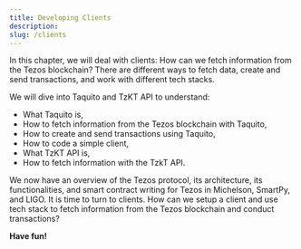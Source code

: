 ```yaml
---
title: Developing Clients
description: 
slug: /clients
---
```




<OverviewBox title="Let’s take a closer look at developing clients for Tezos!" imgSrc="/placeholder-image.png" floating="true">

In this chapter, we will deal with clients: How can we fetch information from the Tezos blockchain? There are different ways to fetch data, create and send transactions, and work with different tech stacks.

We will dive into Taquito and TzKT API to understand:
* What Taquito is,
* How to fetch information from the Tezos blockchain with Taquito,
* How to create and send transactions using Taquito,
* How to code a simple client,
* What TzKT API is,
* How to fetch information with the TzkT API.

</OverviewBox>

<OverviewBox title="In this chapter" imgSrc="/placeholder-image.png" floating="true">

We now have an overview of the Tezos protocol, its architecture, its functionalities, and smart contract writing for Tezos in Michelson, SmartPy, and LIGO. It is time to turn to clients. How can we setup a client and use tech stack to fetch information from the Tezos blockchain and conduct transactions?
</OverviewBox>

<ActionCardWrapper>
<ActionCard href="/quickstart/wallet" text="Michelson - Smart Contract Language" desc="You can find a general overview of the language, details on core data types and domain specific data types, as well as information on stack operations, the compare instruction, and operations on strings. We will apply our knowledge to our smart contract to certify students."></ActionCard>
<ActionCard href="/quickstart/verification-with-cdd" text="LIGO - Writing Smart Contracts" desc="We will tackle smart contract development with CameLIGO with an introduction to LIGO, and a closer look at CameLIGO, managing storage, and PascaLIGO. This section also includes an introduction to OCaml. To fortify what we learned, we will apply our knowledge to our smart contract to certify students."></ActionCard>
</ActionCardWrapper>

**Have fun!**